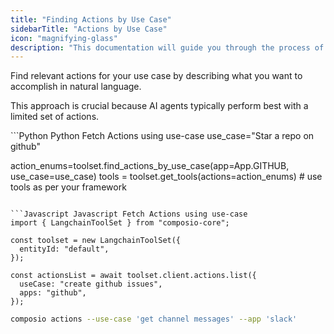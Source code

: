 ```yaml
---
title: "Finding Actions by Use Case"
sidebarTitle: "Actions by Use Case"
icon: "magnifying-glass"
description: "This documentation will guide you through the process of use case-based action finding in Composio."
---
```


Find relevant actions for your use case by describing what you want to accomplish in natural language.

<Tip>This approach is crucial because AI agents typically perform best with a limited set of actions. </Tip>


<CodeGroup>
```Python Python Fetch Actions using use-case
use_case="Star a repo on github"

action_enums=toolset.find_actions_by_use_case(app=App.GITHUB, use_case=use_case)
tools = toolset.get_tools(actions=action_enums)  # use tools as per your framework
```

```Javascript Javascript Fetch Actions using use-case
import { LangchainToolSet } from "composio-core";

const toolset = new LangchainToolSet({
  entityId: "default",
});

const actionsList = await toolset.client.actions.list({
  useCase: "create github issues",
  apps: "github",
});
```

```bash CLI Fetch Actions using use-case
composio actions --use-case 'get channel messages' --app 'slack'
```
</CodeGroup>
